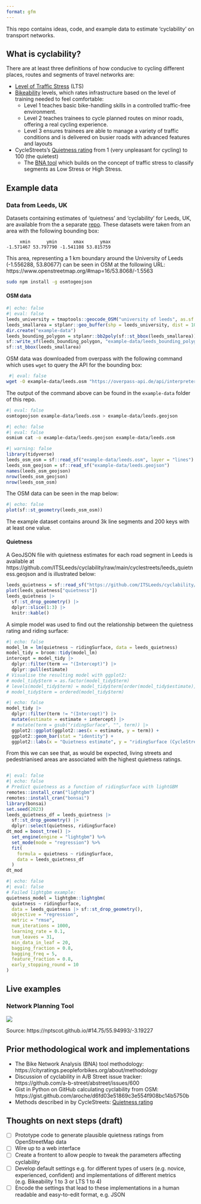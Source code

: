 ```yaml
---
format: gfm
---
```


This repo contains ideas, code, and example data to estimate 'cyclability' on transport networks.

## What is cyclability?

There are at least three definitions of how conducive to
cycling different places, routes and segments of travel networks are:

- [Level of Traffic
  Stress](https://docs.conveyal.com/learn-more/traffic-stress) (LTS)
- [Bikeability](https://www.britishcycling.org.uk/cycletraining/article/ct20110111-cycletraining-What-is-Bikeability-0)
  levels, which rates infrastructure based on the level of training
  needed to feel comfortable:
  - Level 1 teaches basic bike-handling skills in a controlled
    traffic-free environment.
  - Level 2 teaches trainees to cycle planned routes on minor roads,
    offering a real cycling experience.
  - Level 3 ensures trainees are able to manage a variety of traffic
    conditions and is delivered on busier roads with advanced features
    and layouts
- CycleStreets’s [Quietness
  rating](https://www.cyclestreets.net/help/journey/howitworks/#quietness)
  from 1 (very unpleasant for cycling) to 100 (the quietest)
  - The [BNA tool](https://bna.peopleforbikes.org/#/) which builds on the concept of traffic stress to classify segments as Low Stress or High Stress.

## Example data

### Data from Leeds, UK

Datasets containing estimates of 'quietness' and 'cyclability' for Leeds, UK, are available from the a separate [repo](https://github.com/ITSLeeds/cyclability/).
These datasets were taken from an area with the following bounding box:

```
     xmin      ymin      xmax      ymax 
-1.571467 53.797790 -1.541108 53.815759 
```

This area, representing a 1 km boundary around the University of Leeds (-1.556288, 53.80677) can be seen in OSM at the following URL: https://www.openstreetmap.org/#map=16/53.8068/-1.5563

<!-- To prepare the input data we used the `osmium-tool` command line utility which can be installed on Ubuntu with the following command: -->

```bash
sudo npm install -g osmtogeojson
```

#### OSM data

```r
#| echo: false
#| eval: false
leeds_university = tmaptools::geocode_OSM("university of leeds", as.sf = TRUE)
leeds_smallarea = stplanr::geo_buffer(shp = leeds_university, dist = 1000)
dir.create("example-data")
leeds_bounding_polygon = stplanr::bb2poly(sf::st_bbox(leeds_smallarea))
sf::write_sf(leeds_bounding_polygon, "example-data/leeds_bounding_polygon.geojson")
sf::st_bbox(leeds_smallarea)
```

OSM data was downloaded from overpass with the following command which uses `wget` to query the API for the bounding box:
  
```bash
 #| eval: false
wget -O example-data/leeds.osm "https://overpass-api.de/api/interpreter?data=[out:xml][timeout:25];(way[highway](53.797790,-1.571467,53.815759,-1.541108);node(w););out body;>;out skel qt;"
```

The output of the command above can be found in the `example-data` folder of this repo.

```bash
#| eval: false
osmtogeojson example-data/leeds.osm > example-data/leeds.geojson
```

<!-- Convert this to GeoJSON with the following command (requires `osmium-tool`): -->

```bash
#| echo: false
#| eval: false
osmium cat -o example-data/leeds.geojson example-data/leeds.osm
```

```r
#| warning: false
library(tidyverse)
leeds_osm_osm = sf::read_sf("example-data/leeds.osm", layer = "lines")
leeds_osm_geojson = sf::read_sf("example-data/leeds.geojson")
names(leeds_osm_geojson)
nrow(leeds_osm_geojson)
nrow(leeds_osm_osm)
```

The OSM data can be seen in the map below:

```r
#| echo: false
plot(sf::st_geometry(leeds_osm_osm))
```

The example dataset contains around 3k line segments and 200 keys with at least one value.

#### Quietness

A GeoJSON file with quietness estimates for each road segment in Leeds is available at https://github.com/ITSLeeds/cyclability/raw/main/cyclestreets/leeds_quietness.geojson and is illustrated below:

```r
leeds_quietness = sf::read_sf("https://github.com/ITSLeeds/cyclability/raw/main/cyclestreets/leeds_quietness.geojson")
plot(leeds_quietness["quietness"])
leeds_quietness |>
  sf::st_drop_geometry() |>
  dplyr::slice(1:3) |>
  knitr::kable()
```

A simple model was used to find out the relationship between the quietness rating and riding surface:

```r
#| echo: false
model_lm = lm(quietness ~ ridingSurface, data = leeds_quietness)
model_tidy = broom::tidy(model_lm)
intercept = model_tidy |>
  dplyr::filter(term == "(Intercept)") |>
  dplyr::pull(estimate)
# Visualise the resulting model with ggplot2:
# model_tidy$term = as.factor(model_tidy$term)
# levels(model_tidy$term) = model_tidy$term[order(model_tidy$estimate)]
# model_tidy$term = ordered(model_tidy$term)
```

```r
#| echo: false
model_tidy |>
  dplyr::filter(term != "(Intercept)") |>
  mutate(estimate = estimate + intercept) |>
  # mutate(term = gsub("ridingSurface", "", term)) |>
  ggplot2::ggplot(ggplot2::aes(x = estimate, y = term)) +
  ggplot2::geom_bar(stat = "identity") +
  ggplot2::labs(x = "Quietness estimate", y = "ridingSurface (CycleStreets)")
```

From this we can see that, as would be expected, living streets and pedestrianised areas are associated with the highest quietness ratings.

```r

```

```r
#| eval: false
#| echo: false
# Predict quietness as a function of ridingSurface with lightGBM
remotes::install_cran("lightgbm")
remotes::install_cran("bonsai")
library(bonsai)
set.seed(2023)
leeds_quietness_df = leeds_quietness |>
  sf::st_drop_geometry() |>
  dplyr::select(quietness, ridingSurface)
dt_mod = boost_tree() |>
  set_engine(engine = "lightgbm") %>%
  set_mode(mode = "regression") %>%
  fit(
    formula = quietness ~ ridingSurface, 
    data = leeds_quietness_df
  )
dt_mod
```

```r
#| echo: false
#| eval: false
# Failed lightgbm example:
quietness_model = lightgbm::lightgbm(
  quietness ~ ridingSurface,
  data = leeds_quietness |> sf::st_drop_geometry(),
  objective = "regression",
  metric = "rmse",
  num_iterations = 1000,
  learning_rate = 0.1,
  num_leaves = 31,
  min_data_in_leaf = 20,
  bagging_fraction = 0.8,
  bagging_freq = 5,
  feature_fraction = 0.8,
  early_stopping_round = 10
)
```

## Live examples

### Network Planning Tool

![](https://user-images.githubusercontent.com/122299965/236216704-72d7a546-6d69-4a8b-97fd-eb29f4f51115.png)

Source: https://nptscot.github.io/#14.75/55.94993/-3.19227

## Prior methodological work and implementations

- The Bike Network Analysis (BNA) tool methodology: https://cityratings.peopleforbikes.org/about/methodology
- Discussion of cyclability in A/B Street issue tracker: https://github.com/a-b-street/abstreet/issues/600
- Gist in Python on GitHub calculating cyclability from OSM: https://gist.github.com/aroche/d6fd03e51869c3e554f908bc14b5750b
- Methods described in by CycleStreets: [Quietness
  rating](https://www.cyclestreets.net/help/journey/howitworks/#quietness)


## Thoughts on next steps (draft)

- [ ] Prototype code to generate plausible quietness ratings from OpenStreetMap data
- [ ] Wire up to a web interface
- [ ] Create a frontent to allow people to tweak the parameters affecting cyclability
- [ ] Develop default settings e.g. for different types of users (e.g. novice, experienced, confident) and implementations of different metrics (e.g. Bikeability 1 to 3 or LTS 1 to 4)
- [ ] Encode the settings that lead to these implementations in a human readable and easy-to-edit format, e.g. JSON

